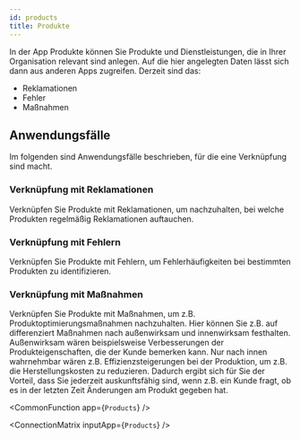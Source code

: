 ```yaml
---
id: products
title: Produkte
---
```


In der App Produkte können Sie Produkte und Dienstleistungen, die in Ihrer Organisation relevant sind anlegen. Auf die hier angelegten Daten lässt sich dann aus anderen Apps zugreifen.
Derzeit sind das:

- Reklamationen
- Fehler
- Maßnahmen

## Anwendungsfälle

Im folgenden sind Anwendungsfälle beschrieben, für die eine Verknüpfung sind macht.

### Verknüpfung mit Reklamationen

Verknüpfen Sie Produkte mit Reklamationen, um nachzuhalten, bei welche Produkten regelmäßig Reklamationen auftauchen.

### Verknüpfung mit Fehlern

Verknüpfen Sie Produkte mit Fehlern, um Fehlerhäufigkeiten bei bestimmten Produkten zu identifizieren.

### Verknüpfung mit Maßnahmen

Verknüpfen Sie Produkte mit Maßnahmen, um z.B. Produktoptimierungsmaßnahmen nachzuhalten. Hier können Sie z.B. auf differenziert Maßnahmen nach außenwirksam und innenwirksam festhalten. Außenwirksam wären beispielsweise Verbesserungen der Produkteigenschaften, die der Kunde bemerken kann.
Nur nach innen wahrnehmbar wären z.B. Effizienzsteigerungen bei der Produktion, um z.B. die Herstellungskosten zu reduzieren.
Dadurch ergibt sich für Sie der Vorteil, dass Sie jederzeit auskunftsfähig sind, wenn z.B. ein Kunde fragt, ob es in der letzten Zeit Änderungen am Produkt gegeben hat.

<!-- Custom component -->




<CommonFunction app={`Products`} />

<ConnectionMatrix inputApp={`Products`} />
